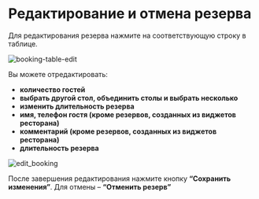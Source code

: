 # Редактирование и отмена резерва

Для редактирования резерва нажмите на соответствующую строку в таблице.

![booking-table-edit](https://guestme.ru/wp-content/uploads/2020/10/booking-table-edit.jpg)

Вы можете отредактировать:

- **количество гостей**
- **выбрать другой стол, объединить столы и выбрать несколько**
- **изменить длительность резерва**
- **имя, телефон гостя (кроме резервов, созданных из виджетов ресторана)**
- **комментарий (кроме резервов, созданных из виджетов ресторана)**
- **длительность резерва**

![edit_booking](https://guestme.ru/wp-content/uploads/2020/10/edit_booking.png)

После завершения редактирования нажмите кнопку **“Сохранить изменения”**. Для отмены – **“Отменить резерв”**